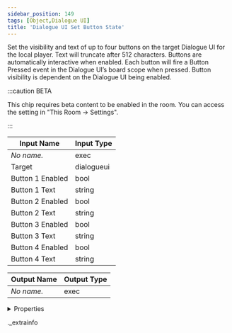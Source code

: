 ```yaml
---
sidebar_position: 149
tags: [Object,Dialogue UI]
title: 'Dialogue UI Set Button State'
---
```


Set the visibility and text of up to four buttons on the target Dialogue UI for the local player. Text will truncate after 512 characters. Buttons are automatically interactive when enabled. Each button will fire a Button Pressed event in the Dialogue UI’s board scope when pressed. Button visibility is dependent on the Dialogue UI being enabled.

:::caution BETA

This chip requires beta content to be enabled in the room. You can access the setting in "This Room -> Settings".

:::

<IChip uuid="f4772dae-d4e3-489c-8943-8fe88160ab5c" />

| Input Name | Input Type |
|-----------|-----------|
| *No name.* | exec |
| Target | dialogueui |
| Button 1 Enabled | bool |
| Button 1 Text | string |
| Button 2 Enabled | bool |
| Button 2 Text | string |
| Button 3 Enabled | bool |
| Button 3 Text | string |
| Button 4 Enabled | bool |
| Button 4 Text | string |

| Output Name | Output Type |
|-----------|-----------|
| *No name.* | exec |


<details>
  <summary>Properties</summary>
  <div>
    <div>
    <table>
      <thead>
        <tr>
          <th>Room availability:</th>
          <th>Available everywhere</th>
        </tr>
        <tr>
          <th>Is beta required?</th>
          <th>Yes</th>
        </tr>
        <tr>
          <th>Is this chip a trolling risk?</th>
          <th>No</th>
        </tr>
        <tr>
          <th>Is this chip a role assignment risk?</th>
          <th>No</th>
        </tr>
        <tr>
          <th>Chip UUID</th>
          <th>f4772dae-d4e3-489c-8943-8fe88160ab5c</th>
        </tr>
      </thead>
    </table>
    </div>
  </div>
</details>

._extrainfo